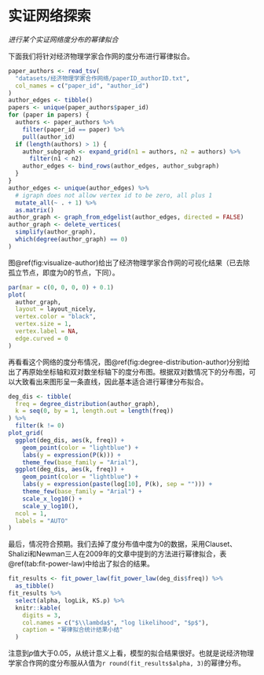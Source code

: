 # 实证网络探索

*进行某个实证网络度分布的幂律拟合*

下面我们将针对经济物理学家合作网的度分布进行幂律拟合。

```r
paper_authors <- read_tsv(
  "datasets/经济物理学家合作网络/paperID_authorID.txt",
  col_names = c("paper_id", "author_id")
)
author_edges <- tibble()
papers <- unique(paper_authors$paper_id)
for (paper in papers) {
  authors <- paper_authors %>% 
    filter(paper_id == paper) %>% 
    pull(author_id)
  if (length(authors) > 1) {
    author_subgraph <- expand_grid(n1 = authors, n2 = authors) %>% 
      filter(n1 < n2)
    author_edges <- bind_rows(author_edges, author_subgraph)
  }
}
author_edges <- unique(author_edges) %>% 
  # igraph does not allow vertex id to be zero, all plus 1
  mutate_all(~ . + 1) %>% 
  as.matrix()
author_graph <- graph_from_edgelist(author_edges, directed = FALSE)
author_graph <- delete_vertices(
  simplify(author_graph), 
  which(degree(author_graph) == 0)
)
```

图\@ref(fig:visualize-author)给出了经济物理学家合作网的可视化结果（已去除孤立节点，即度为0的节点，下同）。

```r
par(mar = c(0, 0, 0, 0) + 0.1)
plot(
  author_graph,
  layout = layout_nicely,
  vertex.color = "black",
  vertex.size = 1,
  vertex.label = NA,
  edge.curved = 0
)
```

再看看这个网络的度分布情况，图\@ref(fig:degree-distribution-author)分别给出了再原始坐标轴和双对数坐标轴下的度分布图。根据双对数情况下的分布图，可以大致看出来图形呈一条直线，因此基本适合进行幂律分布拟合。

```r
deg_dis <- tibble(
  freq = degree_distribution(author_graph),
  k = seq(0, by = 1, length.out = length(freq))
) %>% 
  filter(k != 0)
plot_grid(
  ggplot(deg_dis, aes(k, freq)) +
    geom_point(color = "lightblue") +
    labs(y = expression(P(k))) +
    theme_few(base_family = "Arial"),
  ggplot(deg_dis, aes(k, freq)) +
    geom_point(color = "lightblue") +
    labs(y = expression(paste(log[10], P(k), sep = ""))) +
    theme_few(base_family = "Arial") +
    scale_x_log10() +
    scale_y_log10(),
  ncol = 1,
  labels = "AUTO"
)
```

最后，情况符合预期。我们去掉了度分布值中度为0的数据，采用Clauset、Shalizi和Newman三人在2009年的文章中提到的方法进行幂律拟合，表\@ref(tab:fit-power-law)中给出了拟合的结果。

```r
fit_results <- fit_power_law(fit_power_law(deg_dis$freq)) %>% 
  as_tibble()
fit_results %>% 
  select(alpha, logLik, KS.p) %>% 
  knitr::kable(
    digits = 3,
    col.names = c("$\\lambda$", "log likelihood", "$p$"),
    caption = "幂律拟合统计结果小结"
  )
```

注意到$p$值大于0.05，从统计意义上看，模型的拟合结果很好。也就是说经济物理学家合作网的度分布服从$\lambda$值为`r round(fit_results$alpha, 3)`的幂律分布。

